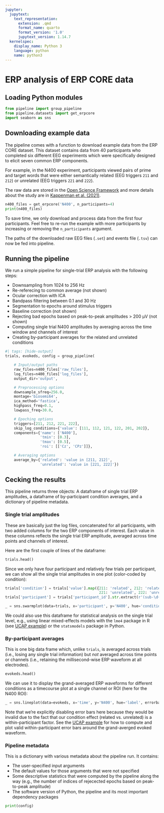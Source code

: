 ```yaml
---
jupyter:
  jupytext:
    text_representation:
      extension: .qmd
      format_name: quarto
      format_version: '1.0'
      jupytext_version: 1.14.7
  kernelspec:
    display_name: Python 3
    language: python
    name: python3
---
```


# ERP analysis of ERP CORE data

## Loading Python modules


```python
from pipeline import group_pipeline
from pipeline.datasets import get_erpcore
import seaborn as sns
```

## Downloading example data

The pipeline comes with a function to download example data from the ERP CORE dataset.
This dataset contains data from 40 participants who completed six different EEG experiments which were specifically designed to elicit seven common ERP components.

For example, in the N400 experiment, participants viewed pairs of prime and target words that were either semantically related (EEG triggers `211` and `212`) or unrelated (EEG triggers `221` and `222`).

The raw data are stored in the [Open Science Framework](https://osf.io/29xpq) and more details about the study are in [Kappenman et al. (2021)](https://doi.org/10.1016/j.neuroimage.2020.117465).

```python
n400_files = get_erpcore('N400', n_participants=4)
print(n400_files)
```

To save time, we only download and process data from the first four participants.
Feel free to re-run the example with more participants by increasing or removing the `n_participants` argument.

The paths of the downloaded raw EEG files (`.set`) and events file (`.tsv`) can now be fed into pipeline.

## Running the pipeline

We run a simple pipeline for single-trial ERP analysis with the following steps:

- Downsampling from 1024 to 256 Hz
- Re-referecing to common average (not shown)
- Ocular correction with ICA
- Bandpass filtering between 0.1 and 30 Hz
- Segmentation to epochs around stimulus triggers
- Baseline correction (not shown)
- Rejecting bad epochs based on peak-to-peak amplitudes > 200 µV (not shown)
- Computing single trial N400 amplitudes by averaging across the time window and channels of interest
- Creating by-participant averages for the related and unrelated conditions

```python
#| tags: [hide-output]
trials, evokeds, config = group_pipeline(

    # Input/output paths
    raw_files=n400_files['raw_files'],
    log_files=n400_files['log_files'],
    output_dir='output',

    # Preprocessing options
    downsample_sfreq=256.0,
    montage='biosemi64',
    ica_method='fastica',
    highpass_freq=0.1,
    lowpass_freq=30.0,

    # Epoching options
    triggers=[211, 212, 221, 222],
    skip_log_conditions={'value': [111, 112, 121, 122, 201, 202]},
    components={'name': ['N400'],
                'tmin': [0.3],
                'tmax': [0.5],
                'roi': [['Cz', 'CPz']]},

    # Averaging options
    average_by={'related': 'value in [211, 212]',
                'unrelated': 'value in [221, 222]'})
```

## Cecking the results

This pipeline returns three objects: A dataframe of single trial ERP amplitudes, a dataframe of by-participant condition averages, and a dictionary of pipeline metadata.

### Single trial amplitudes
These are basically just the log files, concatenated for all participants, with two added columns for the two ERP components of interest.
Each value in these columns reflects the single trial ERP amplitude, averaged across time points and channels of interest.

Here are the first couple of lines of the dataframe:

```python
trials.head()
```

Since we only have four participant and relatively few trials per participant, we can show all the single trial amplitudes in one plot (color-coded by condition):

```python
trials['condition'] = trials['value'].map({211: 'related', 212: 'related',
                                           221: 'unrelated', 222: 'unrelated'})
trials['participant'] = trials['participant_id'].str.extract(r'(sub-\d+)')

_ = sns.swarmplot(data=trials, x='participant', y='N400', hue='condition')
```

We could also use this dataframe for statistical analysis on the single trial level, e.g., using linear mixed-effects models with the `lme4` package in R (see [UCAP example](ucap.qmd)) or the `statsmodels` package in Python.

### By-participant averages
This is one big data frame which, unlike `trials`, is averaged across trials (i.e., losing any single trial information) but *not* averaged across time points or channels (i.e., retaining the millisecond-wise ERP waveform at all electrodes).

```python
evokeds.head()
```

We can use it to display the grand-averaged ERP waveforms for different conditions as a timecourse plot at a single channel or ROI (here for the N400 ROI):

```python
_ = sns.lineplot(data=evokeds, x='time', y='N400', hue='label', errorbar=None)
```

Note that we're explicitly disabling error bars here because they would be invalid due to the fact that our condition effect (related vs. unrelated) is a within-participant factor.
See the [UCAP example](ucap.qmd) for how to compute and plot valid within-participant error bars around the grand-averged evoked waveform.

### Pipeline metadata

This is a dictionary with various metadata about the pipeline run.
It contains:

- The user-specified input arguments
- The default values for those arguments that were not specified
- Some descriptive statistics that were computed by the pipeline along the way
  (e.g., the number of indices of rejecected epochs based on peak-to-peak amplitude)
- The software version of Python, the pipeline and its most important dependency packages

```python
print(config)
```
